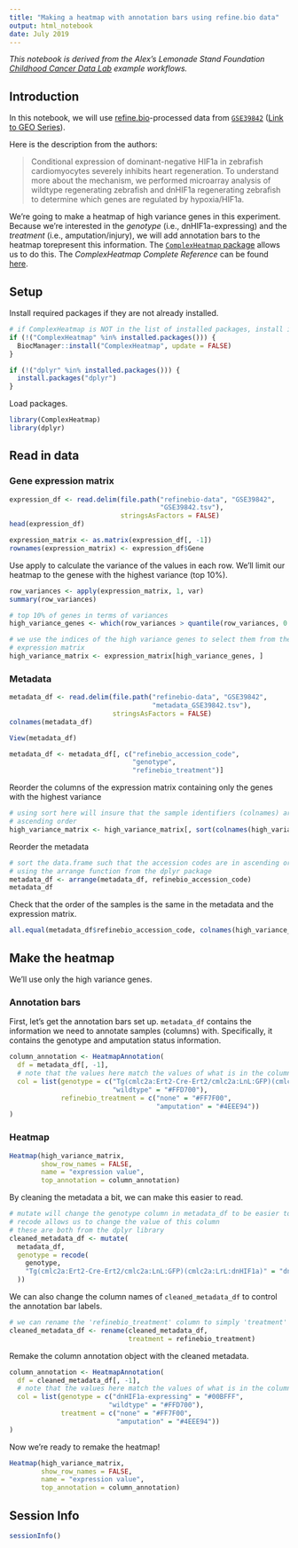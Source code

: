 ```yaml
---
title: "Making a heatmap with annotation bars using refine.bio data"
output: html_notebook
date: July 2019
---
```


_This notebook is derived from the Alex's Lemonade Stand Foundation 
[Childhood Cancer Data Lab](https://www.ccdatalab.org/) example workflows._

## Introduction

In this notebook, we will use [refine.bio](https://www.refine.bio/)-processed 
data from [`GSE39842`](https://www.refine.bio/experiments/GSE39842/hypoxia-induces-myocardial-regeneration-in-zebrafish) ([Link to GEO Series](https://www.ncbi.nlm.nih.gov/geo/query/acc.cgi?acc=GSE39842)).

Here is the description from the authors:

> Conditional expression of dominant-negative HIF1a in zebrafish cardiomyocytes severely inhibits heart regeneration. To understand more about the mechanism, we performed microarray analysis of wildtype regenerating zebrafish and dnHIF1a regenerating zebrafish to determine which genes are regulated by hypoxia/HIF1a.

We're going to make a heatmap of high variance genes in this experiment.
Because we're interested in the _genotype_ (i.e., dnHIF1a-expressing) and 
the _treatment_ (i.e., amputation/injury), we will add annotation bars to the 
heatmap torepresent this information.
The [`ComplexHeatmap` package](https://bioconductor.org/packages/release/bioc/html/ComplexHeatmap.html)
allows us to do this. 
The _ComplexHeatmap Complete Reference_ can be found [here](https://jokergoo.github.io/ComplexHeatmap-reference/book/). 

## Setup

Install required packages if they are not already installed.

```r
# if ComplexHeatmap is NOT in the list of installed packages, install it
if (!("ComplexHeatmap" %in% installed.packages())) {
  BiocManager::install("ComplexHeatmap", update = FALSE)
}

if (!("dplyr" %in% installed.packages())) {
  install.packages("dplyr")
}
```

Load packages.

```r
library(ComplexHeatmap)
library(dplyr)
```

## Read in data

### Gene expression matrix

```r
expression_df <- read.delim(file.path("refinebio-data", "GSE39842", 
                                      "GSE39842.tsv"),
                            stringsAsFactors = FALSE)
head(expression_df)
```

```r
expression_matrix <- as.matrix(expression_df[, -1])
rownames(expression_matrix) <- expression_df$Gene
```

Use apply to calculate the variance of the values in each row.
We'll limit our heatmap to the genese with the highest variance (top 10%).

```r
row_variances <- apply(expression_matrix, 1, var)
summary(row_variances)
```

```r
# top 10% of genes in terms of variances
high_variance_genes <- which(row_variances > quantile(row_variances, 0.9))
```

```r
# we use the indices of the high variance genes to select them from the
# expression matrix
high_variance_matrix <- expression_matrix[high_variance_genes, ]
```

### Metadata

```r
metadata_df <- read.delim(file.path("refinebio-data", "GSE39842", 
                                    "metadata_GSE39842.tsv"),
                          stringsAsFactors = FALSE)
colnames(metadata_df)
```

```r
View(metadata_df)
```

```r
metadata_df <- metadata_df[, c("refinebio_accession_code", 
                               "genotype",
                               "refinebio_treatment")]
```

Reorder the columns of the expression matrix containing only the genes with
the highest variance

```r
# using sort here will insure that the sample identifiers (colnames) are in
# ascending order
high_variance_matrix <- high_variance_matrix[, sort(colnames(high_variance_matrix))]
```

Reorder the metadata

```r
# sort the data.frame such that the accession codes are in ascending order 
# using the arrange function from the dplyr package
metadata_df <- arrange(metadata_df, refinebio_accession_code)
metadata_df
```

Check that the order of the samples is the same in the metadata and the
expression matrix.

```r
all.equal(metadata_df$refinebio_accession_code, colnames(high_variance_matrix))
```

## Make the heatmap

We'll use only the high variance genes.

### Annotation bars

First, let's get the annotation bars set up.
`metadata_df` contains the information we need to annotate samples (columns)
with. 
Specifically, it contains the genotype and amputation status information.

```r
column_annotation <- HeatmapAnnotation(
  df = metadata_df[, -1],
  # note that the values here match the values of what is in the column
  col = list(genotype = c("Tg(cmlc2a:Ert2-Cre-Ert2/cmlc2a:LnL:GFP)(cmlc2a:LrL:dnHIF1a)" = "#00BFFF", 
                          "wildtype" = "#FFD700"),
             refinebio_treatment = c("none" = "#FF7F00",
                                     "amputation" = "#4EEE94"))
)
```

### Heatmap

```r
Heatmap(high_variance_matrix, 
        show_row_names = FALSE,
        name = "expression value",
        top_annotation = column_annotation)
```

By cleaning the metadata a bit, we can make this easier to read. 

```r
# mutate will change the genotype column in metadata_df to be easier to read
# recode allows us to change the value of this column
# these are both from the dplyr library
cleaned_metadata_df <- mutate(
  metadata_df,
  genotype = recode(
    genotype,
    "Tg(cmlc2a:Ert2-Cre-Ert2/cmlc2a:LnL:GFP)(cmlc2a:LrL:dnHIF1a)" = "dnHIF1a-expressing"
  ))
```

We can also change the column names of `cleaned_metadata_df` to control the
annotation bar labels.

```r
# we can rename the 'refinebio_treatment' column to simply 'treatment'
cleaned_metadata_df <- rename(cleaned_metadata_df, 
                              treatment = refinebio_treatment)
```

Remake the column annotation object with the cleaned metadata.

```r
column_annotation <- HeatmapAnnotation(
  df = cleaned_metadata_df[, -1],
  # note that the values here match the values of what is in the column
  col = list(genotype = c("dnHIF1a-expressing" = "#00BFFF", 
                         "wildtype" = "#FFD700"),
             treatment = c("none" = "#FF7F00",
                           "amputation" = "#4EEE94"))
)
```

Now we're ready to remake the heatmap!

```r
Heatmap(high_variance_matrix, 
        show_row_names = FALSE,
        name = "expression value",
        top_annotation = column_annotation)
```

## Session Info

```r
sessionInfo()
```

